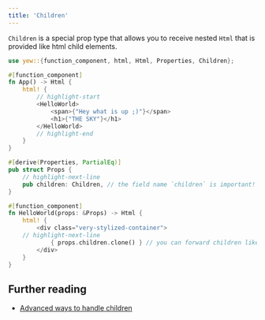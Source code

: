 ```yaml
---
title: 'Children'
---
```


`Children` is a special prop type that allows you to receive nested `Html` that is provided like html child elements.

```rust
use yew::{function_component, html, Html, Properties, Children};

#[function_component]
fn App() -> Html {
    html! {
        // highlight-start
        <HelloWorld>
            <span>{"Hey what is up ;)"}</span>
            <h1>{"THE SKY"}</h1>
        </HelloWorld>
        // highlight-end
    }
}

#[derive(Properties, PartialEq)]
pub struct Props {
    // highlight-next-line
    pub children: Children, // the field name `children` is important!
}

#[function_component]
fn HelloWorld(props: &Props) -> Html {
    html! {
        <div class="very-stylized-container">
    // highlight-next-line
            { props.children.clone() } // you can forward children like this
        </div>
    }
}
```

## Further reading

-   [Advanced ways to handle children](../../advanced-topics/children)
